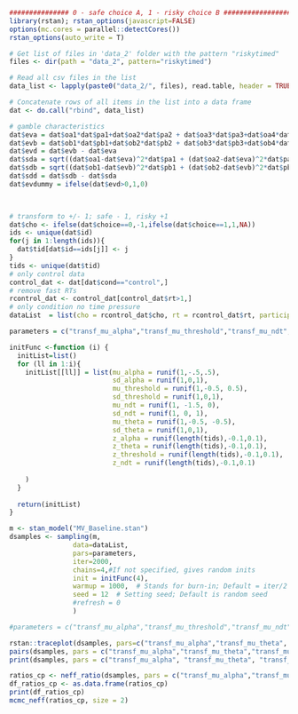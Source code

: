 ```r
############### 0 - safe choice A, 1 - risky choice B #####################
library(rstan); rstan_options(javascript=FALSE)
options(mc.cores = parallel::detectCores())
rstan_options(auto_write = T)

# Get list of files in 'data_2' folder with the pattern "riskytimed"
files <- dir(path = "data_2", pattern="riskytimed")

# Read all csv files in the list
data_list <- lapply(paste0("data_2/", files), read.table, header = TRUE, skip = 0, fill = TRUE, sep= ";")

# Concatenate rows of all items in the list into a data frame
dat <- do.call("rbind", data_list)

```

```r
# gamble characteristics
dat$eva = dat$oa1*dat$pa1+dat$oa2*dat$pa2 + dat$oa3*dat$pa3+dat$oa4*dat$pa4
dat$evb = dat$ob1*dat$pb1+dat$ob2*dat$pb2 + dat$ob3*dat$pb3+dat$ob4*dat$pb4
dat$evd = dat$evb - dat$eva
dat$sda = sqrt((dat$oa1-dat$eva)^2*dat$pa1 + (dat$oa2-dat$eva)^2*dat$pa2 + (dat$oa3-dat$eva)^2*dat$pa3 + (dat$oa4-dat$eva)^2*dat$pa4)
dat$sdb = sqrt((dat$ob1-dat$evb)^2*dat$pb1 + (dat$ob2-dat$evb)^2*dat$pb2 + (dat$ob3-dat$evb)^2*dat$pb3 + (dat$ob4-dat$evb)^2*dat$pb4)
dat$sdd = dat$sdb - dat$sda
dat$evdummy = ifelse(dat$evd>0,1,0)

  
```

```r
# transform to +/- 1; safe - 1, risky +1
dat$cho <- ifelse(dat$choice==0,-1,ifelse(dat$choice==1,1,NA))
ids <- unique(dat$id)
for(j in 1:length(ids)){
  dat$tid[dat$id==ids[j]] <- j
}
tids <- unique(dat$tid)
# only control data
control_dat <- dat[dat$cond=="control",]
# remove fast RTs
rcontrol_dat <- control_dat[control_dat$rt>1,]
# only condition no time pressure
dataList  = list(cho = rcontrol_dat$cho, rt = rcontrol_dat$rt, participant = rcontrol_dat$tid, N=nrow(rcontrol_dat),  L = length(tids), starting_point=0.5, evd = rcontrol_dat$evd, sdd = rcontrol_dat$sdd)

```


```r
parameters = c("transf_mu_alpha","transf_mu_threshold","transf_mu_ndt", "transf_mu_theta", 'sd_threshold',"sd_alpha","sd_ndt", 'sd_theta',  "alpha_sbj","threshold_sbj","ndt_sbj",'theta_sbj', "log_lik")

initFunc <-function (i) {
  initList=list()
  for (ll in 1:i){
    initList[[ll]] = list(mu_alpha = runif(1,-.5,.5), 
                          sd_alpha = runif(1,0,1),
                          mu_threshold = runif(1,-0.5, 0.5), 
                          sd_threshold = runif(1,0,1),
                          mu_ndt = runif(1, -1.5, 0),
                          sd_ndt = runif(1, 0, 1),
                          mu_theta = runif(1,-0.5, -0.5), 
                          sd_theta = runif(1,0,1),
                          z_alpha = runif(length(tids),-0.1,0.1),
                          z_theta = runif(length(tids),-0.1,0.1),
                          z_threshold = runif(length(tids),-0.1,0.1),
                          z_ndt = runif(length(tids),-0.1,0.1)
                        
    )
  }
  
  return(initList)
}
```


```r
m <- stan_model("MV_Baseline.stan")
dsamples <- sampling(m,  
                data=dataList, 
                pars=parameters,
                iter=2000, 
                chains=4,#If not specified, gives random inits
                init = initFunc(4),
                warmup = 1000,  # Stands for burn-in; Default = iter/2
                seed = 12  # Setting seed; Default is random seed
                #refresh = 0
                )
```


```r
#parameters = c("transf_mu_alpha","transf_mu_threshold","transf_mu_ndt", "transf_mu_theta",'sd_threshold',"sd_alpha","sd_ndt", 'sd_theta', "alpha_sbj","threshold_sbj","ndt_sbj",'theta_sbj',"log_lik")

rstan::traceplot(dsamples, pars=c("transf_mu_alpha","transf_mu_theta", "transf_mu_threshold","transf_mu_ndt", 'sd_threshold',"sd_alpha","sd_ndt", 'sd_theta', "lp__"), inc_warmup = TRUE, nrow = 3)
pairs(dsamples, pars = c("transf_mu_alpha","transf_mu_theta","transf_mu_threshold","transf_mu_ndt", 'sd_threshold',"sd_alpha","sd_ndt", 'sd_theta', "lp__"))
print(dsamples, pars = c("transf_mu_alpha", "transf_mu_theta", "transf_mu_threshold","transf_mu_ndt", 'sd_threshold',"sd_alpha","sd_ndt", 'sd_theta', "lp__"))

```


```r
ratios_cp <- neff_ratio(dsamples, pars = c("transf_mu_alpha","transf_mu_theta", "transf_mu_threshold","transf_mu_ndt", 'sd_threshold',"sd_alpha","sd_ndt", 'sd_theta', "lp__"))
df_ratios_cp <- as.data.frame(ratios_cp)
print(df_ratios_cp)
mcmc_neff(ratios_cp, size = 2)
```

